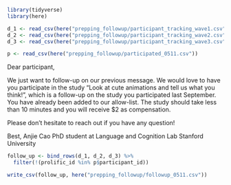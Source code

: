 ```r
library(tidyverse)
library(here)

d_1 <- read_csv(here("prepping_followup/participant_tracking_wave1.csv"))
d_2 <- read_csv(here("prepping_followup/participant_tracking_wave2.csv"))
d_3 <- read_csv(here("prepping_followup/participant_tracking_wave3.csv"))

p <- read_csv(here("prepping_followup/participated_0511.csv"))
```


Dear participant, 

We just want to follow-up on our previous message. We would love to have you participate in the study "Look at cute animations and tell us what you think!", which is a follow-up on the study you participated last September. You have already been added to our allow-list. The study should take less than 10 minutes and you will receive $2 as compensation. 

Please don't hesitate to reach out if you have any question! 

Best, 
Anjie Cao 
PhD student at Language and Cognition Lab 
Stanford University 

```r
follow_up <- bind_rows(d_1, d_2, d_3) %>% 
  filter(!(prolific_id %in% p$participant_id)) 

write_csv(follow_up, here("prepping_followup/followup_0511.csv"))
```

